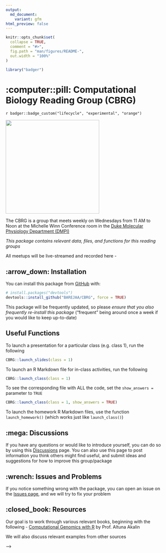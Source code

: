 ```yaml
---
output:
  md_document:
    variant: gfm
html_preview: false
---
```


<!-- README.md is generated from README.Rmd. Please edit that file -->

```r
knitr::opts_chunk$set(
  collapse = TRUE,
  comment = "#>",
  fig.path = "man/figures/README-",
  out.width = "100%"
)
```

```r
library("badger")
```



<!-- For more info: https://usethis.r-lib.org/reference/use_readme_rmd.html -->

# :computer::pill: Computational Biology Reading Group (CBRG)
`r badger::badge_custom("lifecycle", "experimental", "orange")`

<img src="inst/imgfile.png" height="300"/>

<!-- badges: start -->
<!-- badges: end -->

The CBRG is a group that meets weekly on Wednesdays from 11 AM to Noon at the Michelle Winn Conference room in the [Duke Molecular Physiology Department (DMPI)](https://dmpi.duke.edu)  

*This package contains relevant data, files, and functions for this reading groups*  

All meetups will be live-streamed and recorded here - 

## :arrow_down: Installation

You can install this package from [GitHub](https://github.com/) with:

``` r
# install.packages("devtools")
devtools::install_github("BAREJAA/CBRG", force = TRUE)
```
This package will be frequently updated, so please *ensure that you also frequently re-install this package* ("frequent" being around once a week if you would like to keep up-to-date)  

## Useful Functions  

To launch a presentation for a particular class (e.g. class 1), run the following 
``` r
CBRG::launch_slides(class = 1)
```
To launch an R Markdown file for in-class activities, run the following  
``` r
CBRG::launch_class(class = 1)
```
To see the corresponding file with ALL the code, set the `show_answers = ` parameter to `TRUE`
``` r
CBRG::launch_class(class = 1, show_answers = TRUE)
```
To launch the homework R Markdown files, use the function `launch_homework()` (which works just like `launch_class()`)

## :mega: Discussions

If you have any questions or would like to introduce yourself, you can do so by using this [Discussions](https://github.com/BAREJAA/CBRG/discussions) page. You can also use this page to post information you think others might find useful, and submit ideas and suggestions for how to improve this group/package    

## :wrench: Issues and Problems  

If you notice something wrong with the package, you can open an issue on the [Issues page](https://github.com/BAREJAA/CBRG/issues), and we will try to fix your problem  

## :closed_book: Resources  

Our goal is to work through various relevant books, beginning with the following - 
[Computational Genomics with R](http://compgenomr.github.io/book/) by Prof. Altuna Akalin  

We will also discuss relevant examples from other sources  

<!-- Useful info below -->

<!-- ## Example -->

<!-- This is a basic example which shows you how to solve a common problem: -->

<!-- ```{r example} -->
<!-- library(CBRG) -->
<!-- ## basic example code -->
<!-- ``` -->

<!-- What is special about using `README.Rmd` instead of just `README.md`? You can include R chunks like so: -->

<!-- ```{r cars} -->
<!-- summary(cars) -->
<!-- ``` -->

<!-- <!-- You'll still need to render `README.Rmd` regularly, to keep `README.md` up-to-date. `devtools::build_readme()` is handy for this.  --> -->
<!-- You can also embed plots, for example: -->

<!-- ```{r pressure, echo = FALSE} -->
<!-- plot(pressure) -->
<!-- ``` -->

<!-- In that case, don't forget to commit and push the resulting figure files, so they display on GitHub and CRAN. -->
